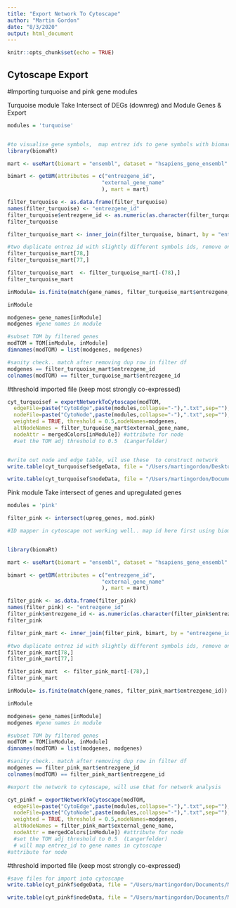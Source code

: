 ```yaml
---
title: "Export Network To Cytoscape"
author: "Martin Gordon"
date: "8/3/2020"
output: html_document
---
```


```r
knitr::opts_chunk$set(echo = TRUE)
```

## Cytoscape Export 

#Importing turquoise and pink gene modules 

Turquoise module
Take Intersect of DEGs  (downreg) and Module Genes & Export

```r
modules = 'turquoise'


#to visualise gene symbols,  map entrez ids to gene symbols with biomart 
library(biomaRt)  

mart <- useMart(biomart = "ensembl", dataset = "hsapiens_gene_ensembl" )

bimart <- getBM(attributes = c("entrezgene_id", 
                              "external_gene_name"
                              ), mart = mart)

filter_turquoise <- as.data.frame(filter_turquoise)
names(filter_turquoise) <- "entrezgene_id"
filter_turquoise$entrezgene_id <- as.numeric(as.character(filter_turquoise$entrezgene_id)) #numeric to map to bimart id
filter_turquoise

filter_turquoise_mart <- inner_join(filter_turquoise, bimart, by = "entrezgene_id")

#two duplicate entrez id with slightly different symbols ids, remove one
filter_turquoise_mart[78,] 
filter_turquoise_mart[77,] 

filter_turquoise_mart  <- filter_turquoise_mart[-(78),] 
filter_turquoise_mart

inModule= is.finite(match(gene_names, filter_turquoise_mart$entrezgene_id)) #so this now filters the module by intersect

inModule

modgenes= gene_names[inModule]
modgenes #gene names in module 

#subset TOM by filtered genes
modTOM = TOM[inModule, inModule]
dimnames(modTOM) = list(modgenes, modgenes)

#sanity check.. match after removing dup row in filter df
modgenes == filter_turquoise_mart$entrezgene_id
colnames(modTOM) == filter_turquoise_mart$entrezgene_id

```

#threshold imported file (keep most strongly co-expressed)
```r
cyt_turquoisef = exportNetworkToCytoscape(modTOM,
  edgeFile=paste("CytoEdge",paste(modules,collapse="-"),".txt",sep=""),
  nodeFile=paste("CytoNode",paste(modules,collapse="-"),".txt",sep=""),
  weighted = TRUE, threshold = 0.5,nodeNames=modgenes, 
  altNodeNames = filter_turquoise_mart$external_gene_name,
  nodeAttr = mergedColors[inModule]) #attribute for node
  #set the TOM adj threshold to 0.5  (Langerfelder)


#write out node and edge table, wil use these  to construct network
write.table(cyt_turquoisef$edgeData, file = "/Users/martingordon/Desktop/cyt_turquoiseedge_noMMGS_noTOMfilter.txt", sep = "\t ", row.names = F, col.names = TRUE, quote = F)

write.table(cyt_turquoisef$nodeData, file = "/Users/martingordon/Documents/MSC_project/data/new_WGCNA/cytoscape_input/cyt_turquoisenode_noMMGS_noTOMfilter.txt", sep = "\t ", row.names = F, col.names = TRUE, quote = F)

```

Pink module 
Take intersect of genes and upregulated genes

```r
modules = 'pink'

filter_pink <- intersect(upreg_genes, mod.pink)

#ID mapper in cytoscape not working well.. map id here first using biomart (need this to import DGE info for visualisation)


library(biomaRt)  

mart <- useMart(biomart = "ensembl", dataset = "hsapiens_gene_ensembl" )

bimart <- getBM(attributes = c("entrezgene_id", 
                              "external_gene_name"
                              ), mart = mart)

filter_pink <- as.data.frame(filter_pink)
names(filter_pink) <- "entrezgene_id"
filter_pink$entrezgene_id <- as.numeric(as.character(filter_pink$entrezgene_id)) #numeric to map to bimart id
filter_pink

filter_pink_mart <- inner_join(filter_pink, bimart, by = "entrezgene_id")

#two duplicate entrez id with slightly different symbols ids, remove one
filter_pink_mart[78,] 
filter_pink_mart[77,] 

filter_pink_mart  <- filter_pink_mart[-(78),] 
filter_pink_mart

inModule= is.finite(match(gene_names, filter_pink_mart$entrezgene_id)) #so this now filters the module by intersect

inModule

modgenes= gene_names[inModule]
modgenes #gene names in module 

#subset TOM by filtered genes
modTOM = TOM[inModule, inModule]
dimnames(modTOM) = list(modgenes, modgenes)

#sanity check.. match after removing dup row in filter df
modgenes == filter_pink_mart$entrezgene_id
colnames(modTOM) == filter_pink_mart$entrezgene_id

#export the network to cytoscape, will use that for network analysis

cyt_pinkf = exportNetworkToCytoscape(modTOM,
  edgeFile=paste("CytoEdge",paste(modules,collapse="-"),".txt",sep=""),
  nodeFile=paste("CytoNode",paste(modules,collapse="-"),".txt",sep=""),
  weighted = TRUE, threshold = 0.5,nodeNames=modgenes, 
  altNodeNames = filter_pink_mart$external_gene_name,
  nodeAttr = mergedColors[inModule]) #attribute for node
  #set the TOM adj threshold to 0.5  (Langerfelder)
  # will map entrez_id to gene names in cytoscape
#attribute for node

```

#threshold imported file (keep most strongly co-expressed)
```r
#save files for import into cytoscape
write.table(cyt_pinkf$edgeData, file = "/Users/martingordon/Documents/MSC_project/data/new_WGCNA/cytoscape_input/cyt_pinkedge_noMMGS.txt", sep = "\t ", row.names = F, col.names = TRUE, quote = F)

write.table(cyt_pinkf$nodeData, file = "/Users/martingordon/Documents/MSC_project/data/new_WGCNA/cytoscape_input/cyt_pinknode.txt_noMMGS", sep = "\t ", row.names = F, col.names = TRUE, quote = F)

```
